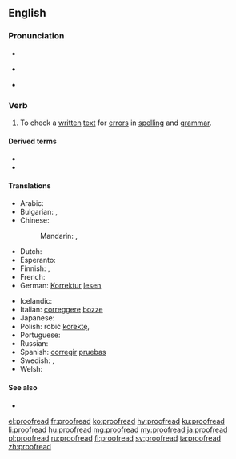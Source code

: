 ==English==
{{wikipedia|Proofreading}}

===Pronunciation===
* {{audio|en-us-proofread.ogg|Audio (US)|lang=en}}
* {{qualifier|infinitive}} {{IPA|/ˈpɹuːfɹiːd/|lang=en}}
* {{qualifier|simple past|past participle}} {{IPA|/ˈpɹuːfɹɛd/|lang=en}}

===Verb===
{{en-verb|proofreads|proofreading|proofread|proofread}}

# {{label|en|transitive|and|intransitive}} To check a [[written]] [[text]] for [[error]]s in [[spelling]] and [[grammar]].

====Derived terms====
* {{l|en|proofreader}}
* {{l|en|proofreading}}

====Translations====
{{trans-top|to check for errors in spelling and grammar}}
* Arabic: {{t|ar|نَقَّح}}
* Bulgarian: {{t|bg|корегирам}}, {{t+|bg|проверявам|sc=Cyrl}}
* Chinese:
*: Mandarin: {{t+|cmn|校對|sc=Hani}}, {{t+|cmn|校对|tr=jiàoduì|sc=Hani}}
* Dutch: {{t|nl|proeflezen}}
* Esperanto: {{t|eo|provlegi}}
* Finnish: {{t|fi|oikolukea}}, {{t|fi|korjauslukea}}
* French: {{t+|fr|relire}}
* German: [[Korrektur]] [[lesen]]
{{trans-mid}}
* Icelandic: {{t|is|prófarkalesa}}
* Italian: [[correggere]] [[bozze]]
* Japanese: {{t+|ja|校正|alt=校正する|tr=こうせい, kōsei suru}}
* Polish: robić [[korekta|korektę]], {{t+|pl|poprawiać}}
* Portuguese: {{t+|pt|revisar}}
* Russian: {{t+|ru|корректи́ровать|impf}}
* Spanish: [[corregir]] [[pruebas]]
* Swedish: {{t+|sv|korrektur}}, {{t+|sv|korrekturläsning}}
* Welsh: {{t-needed|cy}}
{{trans-bottom}}

====See also====
* {{l|en|copy edit}}

[[el:proofread]]
[[fr:proofread]]
[[ko:proofread]]
[[hy:proofread]]
[[ku:proofread]]
[[li:proofread]]
[[hu:proofread]]
[[mg:proofread]]
[[my:proofread]]
[[ja:proofread]]
[[pl:proofread]]
[[ru:proofread]]
[[fi:proofread]]
[[sv:proofread]]
[[ta:proofread]]
[[zh:proofread]]